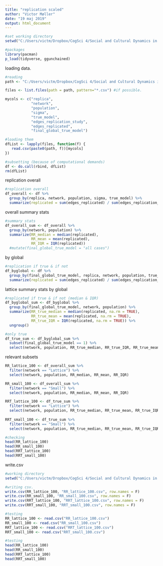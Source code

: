 ```yaml
---
title: "replication scaled"
author: "Victor Møller"
date: "19 maj 2019"
output: html_document
---
```


```r
#set working directory
setwd("C:/Users/victm/Dropbox/CogSci 4/Social and Cultural Dynamics in Cognition/exam/CRUST-1/data/ABMdata/ABMcsv")

#packages 
library(pacman)
p_load(tidyverse, ggunchained) 
```

loading data. 

```r

#reading 
path <- "C:/Users/victm/Dropbox/CogSci 4/Social and Cultural Dynamics in Cognition/exam/CRUST-1/data/ABMdata/ABMcsv/sample_size_100"

files <- list.files(path = path, pattern="*.csv") #if possible. 

mycols <- c("replica", 
            "network", 
            "population", 
            "sigma",
            "true_model",
            "edges_replication_study",
            "edges_replicated",
            "final_global_true_model")

#loading them 
dfList <- lapply(files, function(f) {  
   read.csv(paste0(path, f))[mycols]
})

#subsetting (because of computational demands)
df <- do.call(rbind, dfList) 
rm(dfList)
```

replication overall 

```r

#replication overall 
df_overall <- df %>%
  group_by(replica, network, population, sigma, true_model) %>%
  summarize(replicated = sum(edges_replicated) / sum(edges_replication_study)) 

```

overall summary stats

```r
#summary stats
df_overall_sum <- df_overall %>%
  group_by(network, population) %>%
  summarize(RR_median = median(replicated),
            RR_mean = mean(replicated),
            RR_IQR = IQR(replicated)) 
  #mutate(final_global_true_model = "all cases")
```

by global

```r
#replication if true & if not
df_byglobal <- df %>%
  group_by(final_global_true_model, replica, network, population, true_model) %>%
  summarize(replicated = sum(edges_replicated) / sum(edges_replication_study)) 
```

lattice summary stats by global 

```r
#replicated if true & if not (median & IQR)
df_byglobal_sum <- df_byglobal %>%
  group_by(final_global_true_model, network, population) %>%
  summarize(RR_true_median = median(replicated, na.rm = TRUE),
            RR_true_mean = mean(replicated, na.rm = TRUE),
            RR_true_IQR = IQR(replicated, na.rm = TRUE)) %>%
  ungroup()

#only true 
df_true_sum <- df_byglobal_sum %>%
  subset(final_global_true_model == 1) %>%
  select(network, population, RR_true_median, RR_true_IQR, RR_true_mean)

```

relevant subsets 

```r

RR_lattice_100 <- df_overall_sum %>%
  filter(network == "Lattice") %>%
  select(network, population, RR_median, RR_mean, RR_IQR)

RR_small_100 <- df_overall_sum %>%
  filter(network == "Small") %>%
  select(network, population, RR_median, RR_mean, RR_IQR)

RRT_lattice_100 <- df_true_sum %>%
  filter(network == "Lattice") %>%
  select(network, population, RR_true_median, RR_true_mean, RR_true_IQR)
    
RRT_small_100 <- df_true_sum %>%
  filter(network == "Small") %>%
  select(network, population, RR_true_median, RR_true_mean, RR_true_IQR)

#checking 
head(RR_lattice_100)
head(RR_small_100)
head(RRT_lattice_100)
head(RRT_small_100)

```

write.csv

```r
#working directory 
setwd("C:/Users/victm/Dropbox/CogSci 4/Social and Cultural Dynamics in Cognition/exam/CRUST-1/connectivity/outcome_results")

#writing csv. 
write.csv(RR_lattice_100, "RR_lattice_100.csv", row.names = F)
write.csv(RR_small_100, "RR_small_100.csv", row.names = F)
write.csv(RRT_lattice_100, "RRT_lattice_100.csv", row.names = F)
write.csv(RRT_small_100, "RRT_small_100.csv", row.names = F)

#testing 
RR_lattice_100 <- read.csv("RR_lattice_100.csv")
RR_small_100 <- read.csv("RR_small_100.csv")
RRT_lattice_100 <- read.csv("RRT_lattice_100.csv")
RRT_small_100 <- read.csv("RRT_small_100.csv")

#testing 
head(RR_lattice_100)
head(RR_small_100)
head(RRT_lattice_100)
head(RRT_small_100)

```
